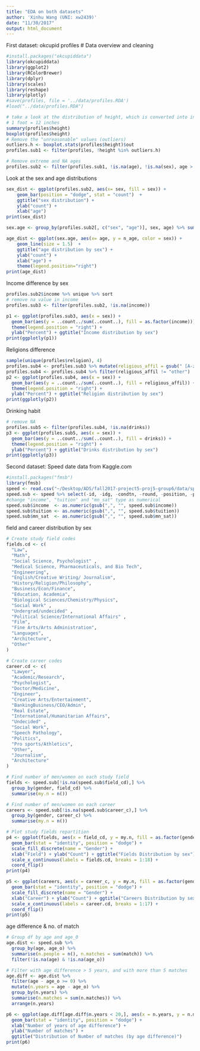 ```yaml
---
title: "EDA on both datasets"
author: 'Xinhu Wang (UNI: xw2439)'
date: "11/30/2017"
output: html_document
---
```


First dataset: okcupid profiles
# Data overview and cleaning
```r
#install.packages("okcupiddata")
library(okcupiddata)
library(ggplot2)
library(RColorBrewer)
library(dplyr)
library(scales)
library(reshape)
library(plotly)
#save(profiles, file = '../data/profiles.RDA')
#load("../data/profiles.RDA")

# take a look at the distribution of height, which is converted into inches
# 1 foot = 12 inches
summary(profiles$height)
boxplot(profiles$height)
# Remove the "unreasonable" values (outliers)
outliers.h <- boxplot.stats(profiles$height)$out
profiles.sub1 <- filter(profiles, !height %in% outliers.h)

# Remove extreme and NA ages
profiles.sub2 <- filter(profiles.sub1, !is.na(age), !is.na(sex), age > 18, age < 80)
```

Look at the sex and age distributions
```r
sex_dist <- ggplot(profiles.sub2, aes(x= sex, fill = sex)) + 
    geom_bar(position = "dodge", stat = "count")  +
    ggtitle("sex distribution") +
    ylab("count") + 
    xlab("age")
print(sex_dist)

sex.age <- group_by(profiles.sub2[, c("sex", "age")], sex, age) %>% summarize(n_age = n())

age_dist <- ggplot(sex.age, aes(x= age, y = n_age, color = sex)) + 
    geom_line(size = 1.5)  +
    ggtitle("age distribution by sex") +
    ylab("count") + 
    xlab("age") +
    theme(legend.position="right")
print(age_dist)
```

Income difference by sex
```r
profiles.sub2$income %>% unique %>% sort
# remove na value in income
profiles.sub3 <- filter(profiles.sub2, !is.na(income))

p1 <- ggplot(profiles.sub3, aes(x = sex)) +
  geom_bar(aes(y = ..count../sum(..count..), fill = as.factor(income))) + 
  theme(legend.position = "right") +
  ylab("Percent") + ggtitle("Income distribution by sex")
print(ggplotly(p1))
```

Religions difference
```r
sample(unique(profiles$religion), 4)
profiles.sub4 <- profiles.sub3 %>% mutate(religious_affil = gsub(" [A-z ]*", "", religion))
profiles.sub4 <- profiles.sub4 %>% filter(religious_affil != "other")
p2 <- ggplot(profiles.sub4, aes(x = sex)) +
  geom_bar(aes(y = ..count../sum(..count..), fill = religious_affil)) + 
  theme(legend.position = "right") +
  ylab("Percent") + ggtitle("Religion distribution by sex")
print(ggplotly(p2))
```

Drinking habit
```r
# remove NA
profiles.sub5 <- filter(profiles.sub4, !is.na(drinks))
p3 <- ggplot(profiles.sub5, aes(x = sex)) +
  geom_bar(aes(y = ..count../sum(..count..), fill = drinks)) + 
  theme(legend.position = "right") +
  ylab("Percent") + ggtitle("Drinks distribution by sex")
print(ggplotly(p3))
```


Second dataset: Speed date data from Kaggle.com
```r
#install.packages("fmsb")
library(fmsb)
speed <- read.csv("~/Desktop/ADS/fall2017-project5-proj5-group6/data/speed-dating-experiment/Speed Dating Data.csv", na.strings = c("NA", ""), stringsAsFactors = F)
speed.sub <- speed %>% select(-id, -idg, -condtn, -round, -position, -positin1, -order, -partner, -undergra)
#change "income", "tuition" and "mn_sat" type as numerical
speed.sub$income  <- as.numeric(gsub(",", "", speed.sub$income))
speed.sub$tuition <- as.numeric(gsub(",", "", speed.sub$tuition))
speed.sub$mn_sat  <- as.numeric(gsub(",", "", speed.sub$mn_sat))
```

field and career distribution by sex
```r
# Create study field codes
fields.cd <- c(
  "Law",
  "Math",
  "Social Science, Psychologist" ,
  "Medical Science, Pharmaceuticals, and Bio Tech",
  "Engineering",
  "English/Creative Writing/ Journalism",
  "History/Religion/Philosophy",
  "Business/Econ/Finance",
  "Education, Academia",
  "Biological Sciences/Chemistry/Physics",
  "Social Work" ,
  "Undergrad/undecided" ,
  "Political Science/International Affairs" ,
  "Film",
  "Fine Arts/Arts Administration",
  "Languages",
  "Architecture",
  "Other"
)

# Create career codes
career.cd <- c(
  "Lawyer",
  "Academic/Research", 
  "Psychologist", 
  "Doctor/Medicine",
  "Engineer", 
  "Creative Arts/Entertainment",
  "BankingBusiness/CEO/Admin",
  "Real Estate",
  "International/Humanitarian Affairs",
  "Undecided" ,
  "Social Work",
  "Speech Pathology",
  "Politics",
  "Pro sports/Athletics",
  "Other",
  "Journalism",
  "Architecture"
)

# Find number of men/women on each study field
fields <- speed.sub[!is.na(speed.sub$field_cd),] %>%
  group_by(gender, field_cd) %>%
  summarise(my.n = n())

# Find number of men/women on each career
careers <- speed.sub[!is.na(speed.sub$career_c),] %>%
  group_by(gender, career_c) %>%
  summarise(my.n = n())

# Plot study fields repartition
p4 <- ggplot(fields, aes(x = field_cd, y = my.n, fill = as.factor(gender))) +
  geom_bar(stat = "identity", position = "dodge") +
  scale_fill_discrete(name = "Gender") +
  xlab("Field") + ylab("Count") + ggtitle("Fields Distribution by sex") +
  scale_x_continuous(labels = fields.cd, breaks = 1:18) +
  coord_flip()
print(p4)

p5 <- ggplot(careers, aes(x = career_c, y = my.n, fill = as.factor(gender))) +
  geom_bar(stat = "identity", position = "dodge") +
  scale_fill_discrete(name = "Gender") +
  xlab("Career") + ylab("Count") + ggtitle("Careers Distribution by sex") +
  scale_x_continuous(labels = career.cd, breaks = 1:17) +
  coord_flip()
print(p5)
```

age difference & no. of match
```r
# Group df by age and age_0
age.dist <- speed.sub %>%
  group_by(age, age_o) %>%
  summarise(n.people = n(), n.matches = sum(match)) %>%
  filter(!is.na(age) & !is.na(age_o))

# Filter with age difference > 5 years, and with more than 5 matches
age.diff <- age.dist %>%
  filter(age - age_o >= 0) %>%
  mutate(n.years = age - age_o) %>%
  group_by(n.years) %>%
  summarise(n.matches = sum(n.matches)) %>%
  arrange(n.years)

p6 <- ggplot(age.diff[age.diff$n.years < 20,], aes(x = n.years, y = n.matches)) +
  geom_bar(stat = "identity", position = "dodge") +
  xlab("Number of years of age difference") + 
  ylab("Number of matches") + 
  ggtitle("Distribution of Number of matches (by age difference)")
print(p6)
```

